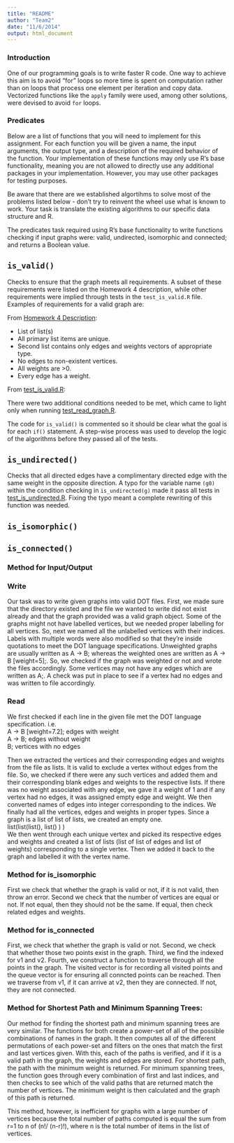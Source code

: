 ```yaml
---
title: "README"
author: "Team2"
date: "11/6/2014"
output: html_document
---
```

### Introduction
One of our programming goals is to write faster R code. One way to achieve this aim is to avoid "for" loops so more time is spent on computation rather than on loops that process one element per iteration and copy data. Vectorized functions like the `apply` family were used, among other solutions, were devised to avoid `for` loops.


### Predicates
Below are a list of functions that you will need to implement for this assignment. For each function you will be given a name, the input arguments, the output type, and a description of the required behavior of the function. Your implementation of these functions may only use R’s base functionality, meaning you are not allowed to directly use any additional packages in your implementation. However, you may use other packages for testing purposes.

Be aware that there are we established algortihms to solve most of the problems listed below - don’t try to reinvent the wheel use what is known to work. Your task is translate the existing algorithms to our specific data structure and R.

The predicates task required using R's base functionality to write functions checking if input graphs were: valid, undirected, isomorphic and connected; and returns a Boolean value.

## `is_valid()`
Checks to ensure that the graph meets all requirements. A subset of these requirements were listed on the Homework 4 description, while other requirements were implied through tests in the `test_is_valid.R` file. Examples of requirements for a valid graph are:

From [Homework 4 Description](https://stat.duke.edu/~cr173/Sta523_Fa14/hw/hw4.html):

* List of list(s)
* All primary list items are unique.
* Second list contains only edges and weights vectors of appropriate type.
* No edges to non-existent vertices.
* All weights are >0.
* Every edge has a weight.

From [test_is_valid.R]():

There were two additional conditions needed to be met, which came to light only when running [test_read_graph.R]().

The code for `is_valid()` is commented so it should be clear what the goal is for each `if()` statement. A step-wise process was used to develop the logic of the algorithms before they passed all of the tests.

## `is_undirected()`
Checks that all directed edges have a complimentary directed edge with the same weight in the opposite direction. A typo for the variable name `(g0)` within the condition checking in `is_undirected(g)` made it pass all tests in [test_is_undirected.R](). Fixing the typo meant a complete rewriting of this function was needed. 

## `is_isomorphic()`


## `is_connected()`


### Method for Input/Output
### Write
Our task was to write given graphs into valid DOT files. First, we made sure that the directory existed and the file we wanted to write did not exist already and that the graph provided was a valid graph object. Some of the graphs might not have labelled vertices, but we needed proper labelling for all vertices. So, next we named all the unlabelled vertices with their indices. Labels with multiple words were also modified so that they're inside quotations to meet the DOT language specifications.
Unweighted graphs are usually written as A -> B; whereas the weighted ones are written as A -> B [weight=5];. So, we checked if the graph was weighted or not and wrote the files accordingly. Some vertices may not have any edges which are written as A;. A check was put in place to see if a vertex had no edges and was written to file accordingly.

### Read
We first checked if each line in the given file met the DOT language specification. i.e.<br>
A -> B [weight=7.2]; edges with weight<br>
A -> B; edges without weight<br>
B; vertices with no edges<br>

Then we extracted the vertices and their corresponding edges and weights from the file as lists. It is valid to exclude a vertex without edges from the file. So, we checked if there were any such vertices and added them and their corresponding blank edges and weights to the respective lists. If there was no weight associated with any edge, we gave it a weight of 1 and if any vertex had no edges, it was assigned empty edge and weight. We then converted names of edges into integer corresponding to the indices. We finally had all the vertices, edges and weights in proper types. Since a graph is a list of list of lists, we created an empty one.<br>
list(list(list(), list() ) )<br>
We then went through each unique vertex and picked its respective edges and weights and created a list of lists (list of list of edges and list of weights) corresponding to a single vertex. Then we added it back to the graph and labelled it with the vertex name.

### Method for is_isomorphic
First we check that whether the graph is valid or not, if it is not valid, then throw an error.
Second we check that the number of vertices are equal or not. If not equal, then they should not be the same. If equal, then check related edges and weights.

### Method for is_connected
First, we check that whether the graph is valid or not.
Second, we check that whether those two points exist in the graph.
Third, we find the indexed for v1 and v2.
Fourth, we construct a function to traverse through all the points in the graph. The visited vector is for recording all visited points and the queue vector is for ensuring all conncted points can be reached.
Then we traverse from v1, if it can arrive at v2, then they are connected. If not, they are not connected.

### Method for Shortest Path and Minimum Spanning Trees:

Our method for finding the shortest path and minimum spanning trees are very similar. The functions for both create a power-set of all of the possible combinations of names in the graph. It then computes all of the different permutations of each power-set and filters on the ones that match the first and last vertices given. With this, each of the paths is verified, and if it is a valid path in the graph, the weights and edges are stored. For shortest path, the path with the minimum weight is returned. For minimum spanning trees, the function goes through every combination of first and last indices, and then checks to see which of the valid paths that are returned match the number of vertices. The minimum weight is then calculated and the graph of this path is returned.

This method, however, is inefficient for graphs with a large number of vertices because the total number of paths computed is equal the sum from r=1 to n of (n!/ (n-r)!), where n is the total number of items in the list of vertices.
